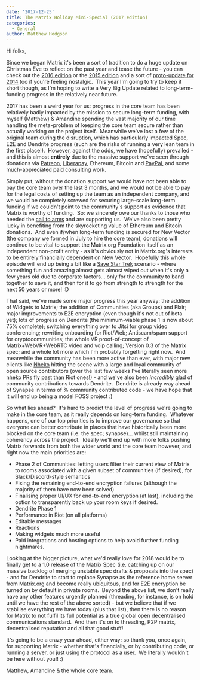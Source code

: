 ```yaml
---
date: '2017-12-25'
title: The Matrix Holiday Mini-Special (2017 edition)
categories:
  - General
author: Matthew Hodgson
---
```


Hi folks,

Since we began Matrix it's been a sort of tradition to do a huge update on Christmas Eve to reflect on the past year and tease the future - you can check out the <a href="/blog/2016/12/26/the-matrix-holiday-special-2016-edition/">2016 edition</a> or the <a href="/blog/2015/12/25/the-matrix-holiday-special/">2015 edition</a> and a sort of <a href="/blog/2015/01/07/synapse-0-6-1-released-and-other-news/">proto-update for 2014</a> too if you're feeling nostalgic.  This year I'm going to try to keep it short though, as I'm hoping to write a Very Big Update related to long-term-funding progress in the relatively near future.

2017 has been a weird year for us: progress in the core team has been relatively badly impacted by the mission to secure long-term funding, with myself (Matthew) &amp; Amandine spending the vast majority of our time handling the meta-problem of keeping the core team secure rather than actually working on the project itself.  Meanwhile we've lost a few of the original team during the disruption, which has particularly impacted Spec, E2E and Dendrite progress (such are the risks of running a very lean team in the first place!).  However, against the odds, we have (hopefully) prevailed - and this is almost <strong>entirely</strong> due to the massive support we've seen through donations via <a href="https://patreon.com/matrixdotorg">Patreon</a>, <a href="https://liberapay.com/matrixdotorg">Liberapay</a>, Ethereum, Bitcoin and <a href="https://paypal.me/matrixdotorg">PayPal</a>, and some much-appreciated paid consulting work.

Simply put, without the donation support we would have not been able to pay the core team over the last 3 months, and we would not be able to pay for the legal costs of setting up the team as an independent company, and we would be completely screwed for securing large-scale long-term funding if we couldn't point to the community's support as evidence that Matrix is worthy of funding.  So: we sincerely owe our thanks to those who heeded the <a href="/blog/2017/07/07/a-call-to-arms-supporting-matrix/">call to arms</a> and are supporting us.  We've also been pretty lucky in benefiting from the skyrocketing value of Ethereum and Bitcoin donations.  And even if/when long-term funding is secured for New Vector (the company we formed in July to hire the core team), donations will continue to be vital to support the Matrix.org Foundation itself as an independent non-profit entity - as it's obviously not in Matrix.org's interests to be entirely financially dependent on New Vector.  Hopefully this whole episode will end up being a bit like a <a href="http://www.startrek.com/article/john-trimbles-contribution-to-saving-star-trek">Save Star Trek</a> scenario - where something fun and amazing almost gets almost wiped out when it's only a few years old due to corporate factors... only for the community to band together to save it, and then for it to go from strength to strength for the next 50 years or more! :D

That said, we've made some major progress this year anyway: the addition of Widgets to Matrix; the addition of Communities (aka Groups) and Flair; major improvements to E2E encryption (even though it's not out of beta yet); lots of progress on Dendrite (the minimum-viable phase 1 is now about 75% complete); switching everything over to Jitsi for group video conferencing; rewriting onboarding for Riot/Web; Antiscam/spam support for cryptocommunities; the whole VR proof-of-concept of Matrix+WebVR+WebRTC video and voip calling; Version 0.3 of the Matrix spec; and a whole lot more which I'm probably forgetting right now.  And meanwhile the community has been more active than ever, with major new clients like <a href="https://github.com/mujx/nheko">Nheko</a> hitting the scene with a large and loyal community of open source contributors (over the last few weeks I've literally seen more nheko PRs fly past than Riot ones!) - and we've also been *incredibly* glad of community contributions towards Dendrite.  Dendrite is already way ahead of Synapse in terms of % community contributed code - we have hope that it will end up being a model FOSS project :)

So what lies ahead?  It's hard to predict the level of progress we're going to make in the core team, as it really depends on long-term funding.  Whatever happens, one of our top priorities is to improve our governance so that everyone can better contribute in places that have historically been more blocked on the core team (i.e. the spec; synapse)... whilst still maintaining coherency across the project.  Ideally we'll end up with more folks pushing Matrix forwards from both the wider world and the core team however, and right now the main priorities are:
<ul>
 	<li>Phase 2 of Communities: letting users filter their current view of Matrix to rooms associated with a given subset of communities (if desired), for Slack/Discord-style semantics</li>
 	<li>Fixing the remaining end-to-end encryption failures (although the majority of them have now been solved)</li>
 	<li>Finalising proper UI/UX for end-to-end encryption (at last), including the option to transparently back up your room keys if desired.</li>
 	<li>Dendrite Phase 1</li>
 	<li>Performance in Riot (on all platforms)</li>
 	<li>Editable messages</li>
 	<li>Reactions</li>
 	<li>Making widgets much more useful</li>
 	<li>Paid integrations and hosting options to help avoid further funding nightmares.</li>
</ul>
Looking at the bigger picture, what we'd really love for 2018 would be to finally get to a 1.0 release of the Matrix Spec (i.e. catching up on our massive backlog of merging unstable spec drafts &amp; proposals into the spec) - and for Dendrite to start to replace Synapse as the reference home server from Matrix.org and become really ubiquitous, and for E2E encryption be turned on by default in private rooms.  Beyond the above list, we don't really have any other features urgently planned (threading, for instance, is on hold until we have the rest of the above sorted) - but we believe that if we stabilise everything we have today (plus that list), then there is no reason for Matrix to not fulfil its full potential as a true global open decentralised communications standard.  And then it's on to threading, P2P matrix, decentralised reputation and all that good stuff!

It's going to be a crazy year ahead, either way: so thank you, once again, for supporting Matrix - whether that's financially, or by contributing code, or running a server, or just using the protocol as a user.  We literally wouldn't be here without you!! :)

Matthew, Amandine &amp; the whole core team.